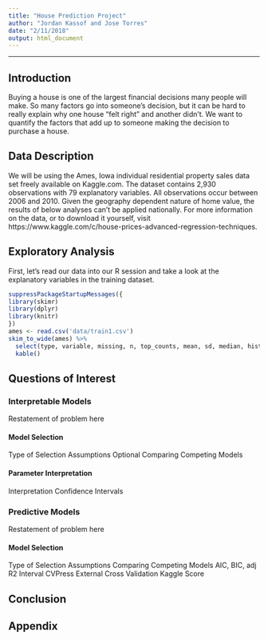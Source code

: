 ```yaml
---
title: "House Prediction Project"
author: "Jordan Kassof and Jose Torres"
date: "2/11/2018"
output: html_document
---
```


***

## Introduction

Buying a house is one of the largest financial decisions many people will make. So many factors go into someone's decision, but it can be hard to really explain why one house "felt right" and another didn't. We want to quantify the factors that add up to someone making the decision to purchase a house.

## Data Description

We will be using the Ames, Iowa individual residential property sales data set freely available on Kaggle.com.  The dataset contains 2,930 observations with 79 explanatory variables. All observations occur between 2006 and 2010. Given the geography dependent nature of home value, the results of below analyses can't be applied nationally. For more information on the data, or to download it yourself, visit https://www.kaggle.com/c/house-prices-advanced-regression-techniques. 

## Exploratory Analysis

First, let's read our data into our R session and take a look at the explanatory variables in the training dataset.

```r
suppressPackageStartupMessages({
library(skimr)
library(dplyr)
library(knitr)
})
ames <- read.csv('data/train1.csv')
skim_to_wide(ames) %>%
  select(type, variable, missing, n, top_counts, mean, sd, median, hist) %>%
  kable()
```



## Questions of Interest

### Interpretable Models

Restatement of problem here

#### Model Selection

Type of Selection
Assumptions
Optional Comparing Competing Models

#### Parameter Interpretation

Interpretation
Confidence Intervals


### Predictive Models

Restatement of problem here

#### Model Selection

Type of Selection
Assumptions
Comparing Competing Models
    AIC, BIC, adj R2
    Interval CVPress
    External Cross Validation
    Kaggle Score
    
    
## Conclusion

## Appendix

